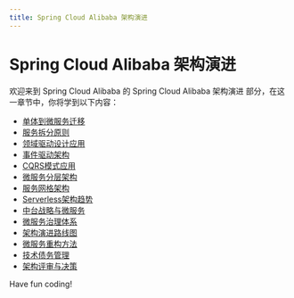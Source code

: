 ```yaml
---
title: Spring Cloud Alibaba 架构演进
---
```


# Spring Cloud Alibaba 架构演进

欢迎来到 Spring Cloud Alibaba 的 Spring Cloud Alibaba 架构演进 部分，在这一章节中，你将学到以下内容：

- [单体到微服务迁移](./0-monolith-to-microservice-migration.mdx)
- [服务拆分原则](./1-service-split-principle.mdx)
- [领域驱动设计应用](./2-domain-driven-design-application.mdx)
- [事件驱动架构](./3-event-driven-architecture.mdx)
- [CQRS模式应用](./4-cqrs-mode-application.mdx)
- [微服务分层架构](./5-microservice-layered-architecture.mdx)
- [服务网格架构](./6-service-mesh-architecture.mdx)
- [Serverless架构趋势](./7-serverless-architecture-trends.mdx)
- [中台战略与微服务](./8-middle-platform-strategy-and-microservices.mdx)
- [微服务治理体系](./9-microservice-governance-system.mdx)
- [架构演进路线图](./10-architecture-evolution-roadmap.mdx)
- [微服务重构方法](./11-microservice-refactoring-method.mdx)
- [技术债务管理](./12-technical-debt-management.mdx)
- [架构评审与决策](./13-architecture-review-and-decision-making.mdx)

Have fun coding!